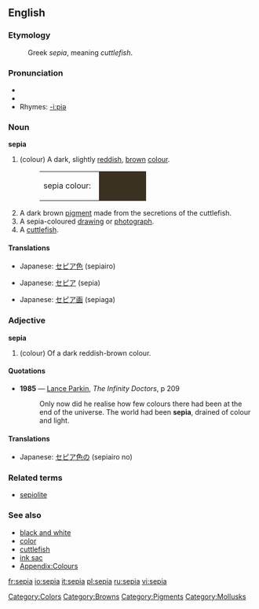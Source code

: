 {{wikipedia}}
==English==

===Etymology===
:Greek ''sepia'', meaning ''cuttlefish''.

===Pronunciation===
*{{IPA|/ˈseɪ.pi.ə/}}
*{{SAMPA|/"sei.pi.@/}}
*Rhymes: [[Rhymes:English:-iːpiə|-iːpiə]]

===Noun===
'''sepia'''

# (colour) A dark, slightly [[red]]dish, [[brown]] [[color|colour]].
#:<table><tr><td>sepia colour: &nbsp;</td><td bgcolor="#3B3121" width="80">&nbsp; </td></tr></table>
# A dark brown [[pigment]] made from the secretions of the cuttlefish.
# A sepia-coloured [[drawing]] or [[photograph]].
# A [[cuttlefish]].

====Translations====

{{trans-top|colour}}
*Japanese: [[セピア色]] (sepiairo)
{{trans-mid}}
{{trans-bottom}}

{{trans-top|pigment}}
*Japanese: [[セピア]] (sepia)
{{trans-mid}}
{{trans-bottom}}

{{trans-top|drawing}}
*Japanese: [[セピア画]] (sepiaga)
{{trans-mid}}
{{trans-bottom}}

{{trans-top|cuttlefish}}
{{trans-mid}}
{{trans-bottom}}

===Adjective===
'''sepia'''

# (colour) Of a dark reddish-brown colour.

====Quotations====
*'''1985''' — [[w:Lance Parkin|Lance Parkin]], ''The Infinity Doctors'', p 209
*:Only now did he realise how few colours there had been at the end of the universe.  The world had been '''sepia''', drained of colour and light.

====Translations====
{{trans-top|colour}}
*Japanese: [[セピア色]]の (sepiairo no)
{{trans-mid}}
{{trans-bottom}}

===Related terms===
*[[sepiolite]]

===See also===
*[[black and white]]
*[[color]]
*[[cuttlefish]]
*[[ink sac]]
*[[Wiktionary_Appendix:Colours|Appendix:Colours]]

[[Category:Colors]]
[[Category:Browns]]
[[Category:Pigments]]
[[Category:Mollusks]]

[[fr:sepia]]
[[io:sepia]]
[[it:sepia]]
[[pl:sepia]]
[[ru:sepia]]
[[vi:sepia]]